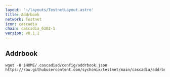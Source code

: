 ```yaml
---
layout: '~/layouts/TestnetLayout.astro'
title: Addrbook
network: Testnet
icon: cascadia
chain: cascadia_6102-1
version: v0.1.1
---
```

## Addrbook

```
wget -O $HOME/.cascadiad/config/addrbook.json https://raw.githubusercontent.com/sychonix/testnet/main/cascadia/addrbook.json
```
